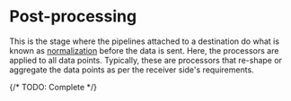 # Post-processing

This is the stage where the pipelines attached to a destination do what is known as [normalization](../pipelines/normalization.mdx) before the data is sent. Here, the processors are applied to all data points. Typically, these are processors that re-shape or aggregate the data points as per the receiver side's requirements.

{/* TODO: Complete */}
